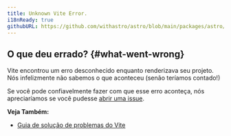 ```yaml
---
title: Unknown Vite Error.
i18nReady: true
githubURL: https://github.com/withastro/astro/blob/main/packages/astro/src/core/errors/errors-data.ts
---
```


## O que deu errado? \{#what-went-wrong\}

Vite encontrou um erro desconhecido enquanto renderizava seu projeto. Nós infelizmente não sabemos o que aconteceu (senão teríamos contado!)

Se você pode confiavelmente fazer com que esse erro aconteça, nós apreciaríamos se você pudesse [abrir uma issue](https://astro.build/issues/).

**Veja Também:**
-  [Guia de solução de problemas do Vite](https://vitejs.dev/guide/troubleshooting.html)


